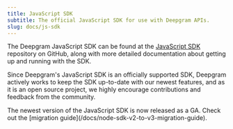 ```yaml
---
title: JavaScript SDK
subtitle: The official JavaScript SDK for use with Deepgram APIs.
slug: docs/js-sdk
---
```



The Deepgram JavaScript SDK can be found at the [JavaScript SDK](https://github.com/deepgram/node-sdk) repository on GitHub, along with more detailed documentation about getting up and running with the SDK.

Since Deepgram's JavaScript SDK is an officially supported SDK, Deepgram actively works to keep the SDK up-to-date with our newest features, and as it is an open source project, we highly encourage contributions and feedback from the community.

<Info>
  The newest version of the JavaScript SDK is now released as a GA. Check out the [migration guide](/docs/node-sdk-v2-to-v3-migration-guide).
</Info>
